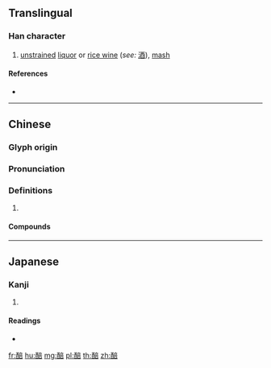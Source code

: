 {{character info/new}}
==Translingual==

===Han character===
{{Han char|rn=164|rad=酉|as=08|sn=15|four=10661|canj=MWYTR}}

# [[unstrained]] [[liquor]] or [[rice wine]] (''see:'' [[酒]]), [[mash]]

====References====
* {{Han ref|kx=1284.160|dkj=39899|dj=1784.100|hdz=63588.010|uh=9185|ud=37253|bh=E85B|bd=59483}}

----

==Chinese==
{{zh-forms}}

===Glyph origin===
{{Han etym}}

===Pronunciation===
{{zh-pron
|m=pēi
|c=pui1
|mn=phe
|mc=y
|oc=y
|cat=
}}

===Definitions===
{{zh-hanzi}}

# {{rfdef|zh}}

====Compounds====
{{zh-der|潑醅|玉醅|醱醅|黍醅}}

----

==Japanese==

===Kanji===
{{ja-kanji|grade=|rs=酉08}}

# {{defn|lang=ja|sort=酉08}}

====Readings====
* {{ja-readings|on=[[はい]] (hai), [[ふう]] (hū), [[ふ]] (fu)|kun=[[どぶろく]] (doburoku)|nanori=}}

[[fr:醅]]
[[hu:醅]]
[[mg:醅]]
[[pl:醅]]
[[th:醅]]
[[zh:醅]]